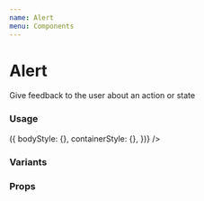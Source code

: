 ```yaml
---
name: Alert
menu: Components
---
```



# Alert

Give feedback to the user about an action or state

### Usage

<Playground>
  <Alert
    title="Title"
    description="Message"
    intent="success"
    getStyles={(props, theme) => ({
      bodyStyle: {},
      containerStyle: {},
    })}
  />
</Playground>

### Variants

<Playground>
  <Box paddingVertical={16}>
    <Alert title="Info" description="Message" />
  </Box>
  <Box paddingVertical={16}>
    <Alert intent="success" title="Success" description="Message" />
  </Box>
  <Box paddingVertical={16}>
    <Alert intent="warning" title="Warning" description="Message" />
  </Box>
  <Box paddingVertical={16}>
    <Alert intent="danger" title="Danger" description="Message" />
  </Box>
</Playground>

### Props

<Props of={Alert} />
